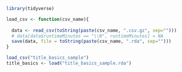 ```r

library(tidyverse)

load_csv <- function(csv_name){
  
  data <- read_csv(toString(paste(csv_name, ".csv.gz", sep="")))
  # data[data$runtimeMinutes == "\\N", runtimeMinutes] = NA
  save(data, file = toString(paste(csv_name, ".rda", sep="")))
}

load_csv("title_basics_sample")
title_basics <- load("title_basics_sample.rda")
```
